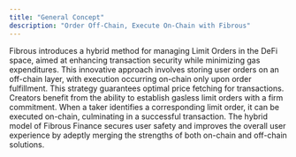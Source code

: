 ```yaml
---
title: "General Concept"
description: "Order Off-Chain, Execute On-Chain with Fibrous"
---
```


Fibrous introduces a hybrid method for managing Limit Orders in the DeFi space, aimed at enhancing transaction security while minimizing gas expenditures. This innovative approach involves storing user orders on an off-chain layer, with execution occurring on-chain only upon order fulfillment. This strategy guarantees optimal price fetching for transactions. Creators benefit from the ability to establish gasless limit orders with a firm commitment. When a taker identifies a corresponding limit order, it can be executed on-chain, culminating in a successful transaction. The hybrid model of Fibrous Finance secures user safety and improves the overall user experience by adeptly merging the strengths of both on-chain and off-chain solutions.